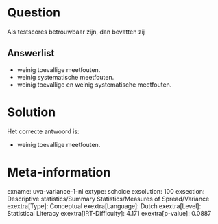 Question
========

Als testscores betrouwbaar zijn, dan bevatten zij

Answerlist
----------

* weinig toevallige meetfouten.
* weinig systematische meetfouten.
* weinig toevallige en weinig systematische meetfouten.

Solution
========

Het correcte antwoord is: 

* weinig toevallige meetfouten.

Meta-information
================
exname: uva-variance-1-nl
extype: schoice
exsolution: 100
exsection: Descriptive statistics/Summary Statistics/Measures of Spread/Variance
exextra[Type]: Conceptual
exextra[Language]: Dutch
exextra[Level]: Statistical Literacy
exextra[IRT-Difficulty]: 4.171
exextra[p-value]: 0.0887
